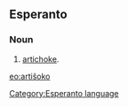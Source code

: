 ==Esperanto==
===Noun===
# [[artichoke]].

[[eo:artiŝoko]]
[[Category:Esperanto language]]
{{Universala Vortaro}}